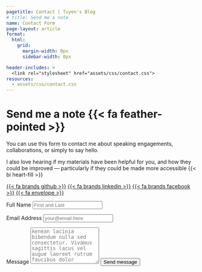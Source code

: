 ```yaml
---
pagetitle: Contact | Tuyen's Blog
# title: Send me a note
name: Contact Form
page-layout: article
format: 
  html: 
    grid:
      margin-width: 0px
      sidebar-width: 0px

header-includes: >
  <link rel="stylesheet" href="assets/css/contact.css">
resources:
  - assets/css/contact.css
---
```


::: {.grid}

::: {.g-col-5 #note}

# Send me a note {{< fa feather-pointed >}}

You can use this form to contact me about speaking engagements, collaborations, or simply to say hello.

I also love hearing if my materials have been helpful for you, and how they could be improved &#8212; particularly if they could be made more accessible {{< bi heart-fill >}}

<a class="link-dark me-1" href="https://github.com/ktuyends" title="Github" target="_blank" rel="noopener">{{< fa brands github >}}</a>
<a class="link-dark me-1" href="https://linkedin.com/in/ktuyends" title="LinkedIn" target="_blank" rel="noopener">{{< fa brands linkedin >}}</a>
<a class="link-dark me-1" href="https://facebook.com/ktuyends/" title="Facebook" target="_blank" rel="noopener">{{< fa brands facebook >}}</a>
<a class="link-dark me-1" href="mailto:ktuyen.ds@gmail.com" title="Mail" target="_blank" rel="noopener">{{< fa envelope >}}</a>

:::
<!-- source: https://github.com/mccarthy-m-g/tidytales/blob/main/about/index.qmd#L24-L46 -->

::: {.g-col-1}
:::

::: {.g-col-6 #form}

<form action="https://formspree.io/f/mzbonryw" method="POST" accept-charset="utf-8">


<label for="full-name">Full Name</label>
<input type="text" name="name" id="full-name" class="form-control" placeholder="First and Last" required>

<label for="email-address">Email Address</label>
<input type="email" name="_replyto" id="email-address" class="form-control" placeholder="your@email.here" required>

<label for="message">Message</label>
  <textarea rows="6" name="message" id="message" class="form-control" placeholder="Aenean lacinia bibendum nulla sed consectetur. Vivamus sagittis lacus vel augue laoreet rutrum faucibus dolor auctor. Donec ullamcorper nulla non metus auctor fringilla nullam quis risus." required></textarea>

<button type="submit" class="btn btn-primary mt-4">Send message</button>
</form>
:::

::: {.g-col-5 #substack}

:::

::: {.g-col-1}
:::

::: {.g-col-6 #substack-form}

:::

:::
